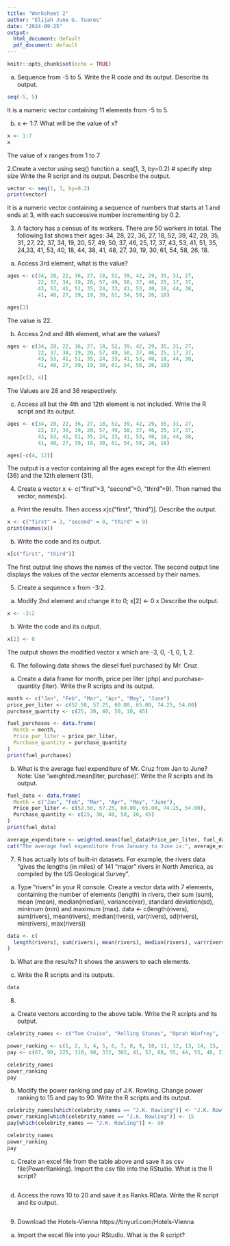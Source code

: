 ```yaml
---
title: "Worksheet 2"
author: "Elijah June G. Tuares"
date: "2024-09-25"
output:
  html_document: default
  pdf_document: default
---
```


```r
knitr::opts_chunk$set(echo = TRUE)
```

a. Sequence from -5 to 5. Write the R code and its output.
Describe its output.
```r
seq(-5, 5)

```
It is a numeric vector containing 11 elements from -5 to 5.

b. x <- 1:7. What will be the value of x?
```r
x <- 1:7
x
```
The value of x ranges from 1 to 7



2.Create a vector using seq() function
a. seq(1, 3, by=0.2) # specify step size
Write the R script and its output. Describe the output.
```r
vector <- seq(1, 3, by=0.2)
print(vector)
```
It is a numeric vector containing a sequence of numbers that starts at 1 and ends at 3, with each successive number incrementing by 0.2.



3. A factory has a census of its workers. There are 50 workers in total. The following
list shows their ages: 34, 28, 22, 36, 27, 18, 52, 39, 42, 29, 35, 31, 27,
22, 37, 34, 19, 20, 57, 49, 50, 37, 46, 25, 17, 37, 43, 53, 41, 51, 35,
24,33, 41, 53, 40, 18, 44, 38, 41, 48, 27, 39, 19, 30, 61, 54, 58, 26, 18.

a. Access 3rd element, what is the value?
```r
ages <- c(34, 28, 22, 36, 27, 18, 52, 39, 42, 29, 35, 31, 27,
          22, 37, 34, 19, 20, 57, 49, 50, 37, 46, 25, 17, 37,
          43, 53, 41, 51, 35, 24, 33, 41, 53, 40, 18, 44, 38,
          41, 48, 27, 39, 19, 30, 61, 54, 58, 26, 18)

ages[3]
```
The value is 22.

b. Access 2nd and 4th element, what are the values?
```r
ages <- c(34, 28, 22, 36, 27, 18, 52, 39, 42, 29, 35, 31, 27,
          22, 37, 34, 19, 20, 57, 49, 50, 37, 46, 25, 17, 37,
          43, 53, 41, 51, 35, 24, 33, 41, 53, 40, 18, 44, 38,
          41, 48, 27, 39, 19, 30, 61, 54, 58, 26, 18)

ages[c(2, 4)]
```
The Values are 28 and 36 respectively.

c. Access all but the 4th and 12th element is not
included. Write the R script and its output.
```r
ages <- c(34, 28, 22, 36, 27, 18, 52, 39, 42, 29, 35, 31, 27,
          22, 37, 34, 19, 20, 57, 49, 50, 37, 46, 25, 17, 37,
          43, 53, 41, 51, 35, 24, 33, 41, 53, 40, 18, 44, 38,
          41, 48, 27, 39, 19, 30, 61, 54, 58, 26, 18)

ages[-c(4, 12)]
```
The output is a vector containing all the ages except for the 4th element (36) and the 12th element (31).



4. Create a vector x <- c("first"=3, "second"=0, "third"=9). Then named the
vector, names(x).
a. Print the results. Then access x[c("first", "third")].
Describe the output.
```r
x <- c("first" = 3, "second" = 0, "third" = 9)
print(names(x))
```


b. Write the code and its output.
```r
x[c("first", "third")]

```
The first output line shows the names of the vector.
The second output line displays the values of the vector elements accessed by their names.

5. Create a sequence x from -3:2.
a. Modify 2nd element and change it to 0;
x[2] <- 0
x
Describe the output.
```r
x <- -3:2
```

b. Write the code and its output.
```r
x[2] <- 0
```
The output shows the modified vector x which are -3, 0, -1, 0, 1, 2.

6. The following data shows the diesel fuel purchased by Mr. Cruz.
a. Create a data frame for month, price per liter (php)
and purchase-quantity (liter). Write the R scripts and
its output.
```r
month <- c("Jan", "Feb", "Mar", "Apr", "May", "June")
price_per_liter <- c(52.50, 57.25, 60.00, 65.00, 74.25, 54.00)
purchase_quantity <- c(25, 30, 40, 50, 10, 45)

fuel_purchases <- data.frame(
  Month = month,
  Price_per_liter = price_per_liter,
  Purchase_quantity = purchase_quantity
)
print(fuel_purchases)
```

b. What is the average fuel expenditure of Mr. Cruz from
Jan to June? Note: Use ‘weighted.mean(liter,
purchase)‘. Write the R scripts and its output.
```r
fuel_data <- data.frame(
  Month = c("Jan", "Feb", "Mar", "Apr", "May", "June"),
  Price_per_liter <- c(52.50, 57.25, 60.00, 65.00, 74.25, 54.00),
  Purchase_quantity <- c(25, 30, 40, 50, 10, 45)
)
print(fuel_data)

average_expenditure <- weighted.mean(fuel_data$Price_per_liter, fuel_data$Purchase_quantity)
cat("The average fuel expenditure from January to June is:", average_expenditure, "Php\n")
```


7. R has actually lots of built-in datasets. For example, the rivers data “gives the lengths
(in miles) of 141 “major” rivers in North America, as compiled by the US Geological
Survey”.
a. Type “rivers” in your R console.
Create a vector data with 7
elements, containing the number of elements (length)
in rivers, their sum (sum), mean (mean),
median(median), variance(var), standard deviation(sd),
minimum (min) and maximum (max).
data <- c(length(rivers), sum(rivers), mean(rivers), median(rivers), var(rivers),
sd(rivers), min(rivers), max(rivers))
```r
data <- c(
  length(rivers), sum(rivers), mean(rivers), median(rivers), var(rivers), sd(rivers), min(rivers), max(rivers)    
)
```

b. What are the results?
It shows the answers to each elements.

c. Write the R scripts and its outputs.
```r
data
```


8.
a. Create vectors according to the above table.
Write the R scripts and its output.
```r

celebrity_names <- c("Tom Cruise", "Rolling Stones", "Oprah Winfrey", "U2", "Tiger Woods", "Steven Spielberg", "Howard Stern", "50 Cent", "Cast of the Sopranos", "Dan Brown", "Bruce Springsteen", "Donald Trump", "Muhammad Ali", "Paul McCartney", "George Lucas", "Elton John", "David Letterman", "Phil Mickelson", "J.K. Rowling", "Bradd Pitt", "Peter Jackson", "Dr. Phil McGraw", "Jay Leno", "Celine Dion", "Kobe Bryant")

power_ranking <- c(1, 2, 3, 4, 5, 6, 7, 8, 9, 10, 11, 12, 13, 14, 15, 16, 17, 18, 19, 20, 21, 22, 23, 24, 25)
pay <- c(67, 90, 225, 110, 90, 332, 302, 41, 52, 88, 55, 44, 55, 40, 233, 34, 40, 47, 75, 39, 45, 32, 35, 32, 31)

celebrity_names
power_ranking
pay
```

b. Modify the power ranking and pay of J.K. Rowling.
Change power ranking to 15 and pay to 90. Write the
R scripts and its output.
```r
celebrity_names[which(celebrity_names == "J.K. Rowling")] <- "J.K. Rowling"
power_ranking[which(celebrity_names == "J.K. Rowling")] <- 15
pay[which(celebrity_names == "J.K. Rowling")] <- 90

celebrity_names
power_ranking
pay
```

c. Create an excel file from the table above and save it
as csv file(PowerRanking). Import the csv file into
the RStudio. What is the R script?
```r

```

d. Access the rows 10 to 20 and save it as Ranks.RData.
Write the R script and its output.
```r

```


9. Download the Hotels-Vienna https://tinyurl.com/Hotels-Vienna
a. Import the excel file into your RStudio.
What is the R script?










